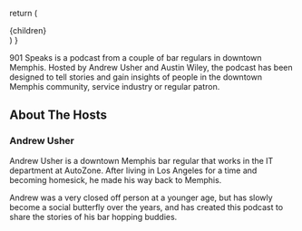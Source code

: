   return (
    <main className="container mx-auto mt-16 prose-xl px-8">
      {children}
    </main>
  )
}

901 Speaks is a podcast from a couple of bar regulars in downtown Memphis. Hosted by Andrew Usher and Austin Wiley, the podcast has been designed to tell stories and gain insights of people in the downtown Memphis community, service industry or regular patron.

## About The Hosts

### Andrew Usher

Andrew Usher is a downtown Memphis bar regular that works in the IT department at AutoZone. After living in Los Angeles for a time and becoming homesick, he made his way back to Memphis.

Andrew was a very closed off person at a younger age, but has slowly become a social butterfly over the years, and has created this podcast to share the stories of his bar hopping buddies.

